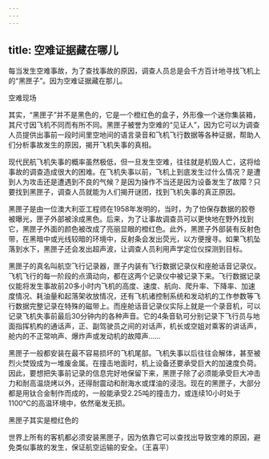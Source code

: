 ```yaml
---
---
---
```

title: 空难证据藏在哪儿
---




每当发生空难事故，为了查找事故的原因，调查人员总是会千方百计地寻找飞机上的“黑匣子”。因为空难证据藏在那儿。

空难现场



其实，“黑匣子”并不是黑色的，它是一个橙红色的盒子，外形像一个迷你集装箱，其尺寸因飞机不同而有所不同。黑匣子被誉为空难的“见证人”，因为它可以为调查人员提供出事前一段时间里空地间的语言录音和飞机飞行数据等各种证据，帮助人们分析事故发生的原因，揭开飞机失事的真相。

现代民航飞机失事的概率虽然极低，但一旦发生空难，往往就是机毁人亡，这将给事故的调查造成很大的困难。在飞机失事以前，飞机上到底发生过什么情况？是遭到人为攻击还是遭遇到不良的气候？是因为操作不当还是因为设备发生了故障？只要找到黑匣子，调查人员就能为人们揭开谜团，找到飞机失事的真正原因。

黑匣子是由一位澳大利亚工程师在1958年发明的，当时，为了怕保存数据的胶卷被曝光，匣子外部被涂成黑色。后来，为了让事故调查员可以更快地在野外找到它，黑匣子外面的颜色被改成了亮丽显眼的橙红色。此外，黑匣子外部装有反射色带，在黑暗中或光线较暗的环境中，反射条会发出荧光，以方便搜寻。如果飞机坠落到水下，黑匣子还会发出超声波，让调查人员利用声学定位仪探测到目标。

黑匣子的真名叫航空飞行记录器，匣子内装有飞行数据记录仪和座舱话音记录仪。飞机飞行的每一阶段的点滴动向，都在这两个记录仪中被记录下来。飞行数据记录仪能将发生事故前20多小时内飞机的高度、速度、航向、爬升率、下降率、加速度情况、耗油量和起落架收放情况，还有飞机诸控制系统和发动机的工作参数等飞行数据完整记录在特殊的磁带上。而座舱话音记录仪实际上就是一个录音机，可以记录飞机失事前最后30分钟内的各种声音。它的4条音轨可分别记录下飞行员与地面指挥机构的通话声，正、副驾驶员之间的对话声，机长或空姐对乘客的讲话声，舱内的不正常响声、爆炸声或发动机的故障声……

黑匣子一般都安装在最不容易损坏的飞机尾部。飞机失事以后往往会解体，甚至被烈火焚毁成为一堆废金属。在撞击地面时，机上设备还要承受巨大的加速度负荷。因此，要想把失事前记录的信息完好地保留下来，黑匣子除了必须能承受巨大冲击力和耐高温烧烤以外，还得耐震动和耐海水或煤油的浸泡。现在的黑匣子，大部分都是用钛合金制作而成的，一般能承受2.25吨的撞击力，或连续10小时处于1100℃的高温环境中，依然毫发无损。

黑匣子其实是橙红色的



世界上所有的客机都必须安装黑匣子，因为依靠它可以查找出导致空难的原因，避免类似事故的发生，保证航空运输的安全。（王喜平）